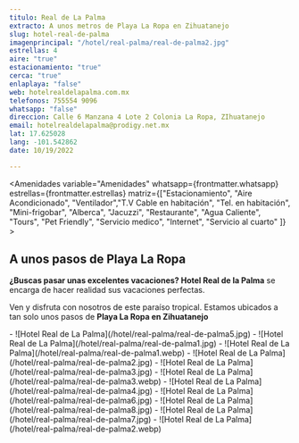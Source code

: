 ```yaml
---
titulo: Real de La Palma
extracto: A unos metros de Playa La Ropa en Zihuatanejo
slug: hotel-real-de-palma
imagenprincipal: "/hotel/real-palma/real-de-palma2.jpg"
estrellas: 4
aire: "true"
estacionamiento: "true"
cerca: "true"
enlaplaya: "false"
web: hotelrealdelapalma.com.mx
telefonos: 755554 9096
whatsapp: "false"
direccion: Calle 6 Manzana 4 Lote 2 Colonia La Ropa, ZIhuatanejo
email: hotelrealdelapalma@prodigy.net.mx
lat: 17.625028
lang: -101.542862
date: 10/19/2022

---
```


<Amenidades variable="Amenidades" whatsapp={frontmatter.whatsapp} estrellas={frontmatter.estrellas} matriz={["Estacionamiento", "Aire Acondicionado", "Ventilador","T.V Cable en habitación", "Tel. en habitación", "Mini-frigobar", "Alberca", "Jacuzzi", "Restaurante", "Agua Caliente", "Tours", "Pet Friendly", "Servicio medico", "Internet", "Servicio al cuarto" ]} > 


## A unos pasos de Playa La Ropa


**¿Buscas pasar unas excelentes vacaciones? Hotel Real de la Palma** se encarga de hacer realidad sus vacaciones perfectas.

Ven y disfruta con nosotros de este paraíso tropical. Estamos ubicados a tan solo unos pasos de **Playa La Ropa en Zihuatanejo**

</Amenidades>

<Galeria>
- ![Hotel Real de La Palma](/hotel/real-palma/real-de-palma5.jpg)
- ![Hotel Real de La Palma](/hotel/real-palma/real-de-palma1.jpg)
- ![Hotel Real de La Palma](/hotel/real-palma/real-de-palma1.webp)
- ![Hotel Real de La Palma](/hotel/real-palma/real-de-palma2.jpg)
- ![Hotel Real de La Palma](/hotel/real-palma/real-de-palma3.jpg)
- ![Hotel Real de La Palma](/hotel/real-palma/real-de-palma3.webp)
- ![Hotel Real de La Palma](/hotel/real-palma/real-de-palma4.jpg)
- ![Hotel Real de La Palma](/hotel/real-palma/real-de-palma6.jpg)
- ![Hotel Real de La Palma](/hotel/real-palma/real-de-palma8.jpg)
- ![Hotel Real de La Palma](/hotel/real-palma/real-de-palma7.jpg)
- ![Hotel Real de La Palma](/hotel/real-palma/real-de-palma2.webp)
</Galeria>